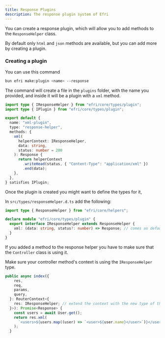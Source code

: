 ```yaml
---
title: Response Plugins
description: The response plugin system of Efri
---
```


You can create a response plugin, which will allow you to add methods to the `ResponseHelper` class.

By default only `html` and `json` methods are available, but you can add more by creating a plugin.

### Creating a plugin

You can use this command

```bash
bun efri make:plugin <name> --response
```

The command will create a file in the `plugins` folder, with the name you provided, and inside it will be a plugin with a `xml` method.

```ts
import type { IResponseHelper } from "efri/core/types/plugin";
import type { IPlugin } from "efri/core/types/plugin";

export default {
  name: "xml-plugin",
  type: "response-helper",
  methods: {
    xml(
      helperContext: IResponseHelper,
      data: string,
      status: number = 200
    ): Response {
      return helperContext
        .writeHead(status, { "Content-Type": "application/xml" })
        .end(data);
    },
  },
} satisfies IPlugin;
```

Once the plugin is created you might want to define the types for it,

In `src/types/responseHelper.d.ts` add the following:

```ts
import type { ResponseHelper } from "efri/core/helpers";

declare module "efri/core/types/plugin" {
  export interface IResponseHelper extends ResponseHelper {
    xml: (data: string, status?: number) => Response; // comes as default example
  }
}
```

If you added a method to the response helper you have to make sure that the `Controller` class is using it.

Make sure your controller method's context is using the `IResponseHelper` type.

```ts
public async index({
    res,
    req,
    params,
    query,
  }: RouterContext<{
    res: IResponseHelper; // extend the context with the new type of the Response Helper
  }>): Promise<Response> {
    const users = await User.get();
    return res.xml(
      `<users>${users.map((user) => `<user>${user.name}</user>`)}</users>`
    );
  }
  ```